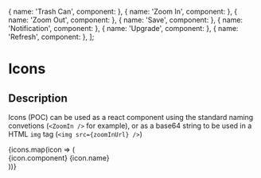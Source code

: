 
  { name: 'Trash Can', component: <TrashCanIcon /> },
  { name: 'Zoom In', component: <ZoomInIcon /> },
  { name: 'Zoom Out', component: <ZoomOutIcon /> },
  { name: 'Save', component: <SaveIcon /> },
  { name: 'Notification', component: <NotificationIcon /> },
  { name: 'Upgrade', component: <UpgradeIcon /> },
  { name: 'Refresh', component: <RefreshIcon /> },
];

<Meta title="Components|Icons" />

# Icons

## Description

Icons (POC) can be used as a react component using the standard naming convetions (`<ZoomIn />` for example), or as a base64 string to be used in a HTML `img` tag (`<img src={zoomInUrl} />`)

<Story name="Default">
  <DisplayBoxWrapper>
    {icons.map(icon => (
      <div style={{padding: '8px', textAlign: 'center'}}>
        {icon.component}
        <DisplayBoxSubTitle>{icon.name}</DisplayBoxSubTitle>
      </div>
    ))}
  </DisplayBoxWrapper>
</Story>

